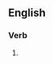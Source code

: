 ==English==

===Verb===
{{head|en|present participle}}

# {{present participle of|autocomplete|lang=en|nocat=1}}